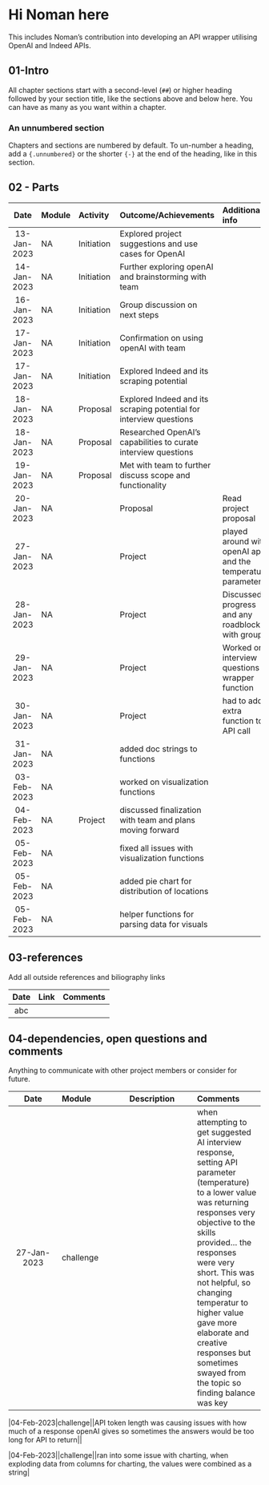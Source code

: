 # Hi Noman here 

This includes Noman's contribution into developing an API wrapper utilising OpenAI and Indeed APIs.

## 01-Intro

All chapter sections start with a second-level (`##`) or higher heading followed by your section title, like the sections above and below here. You can have as many as you want within a chapter.

### An unnumbered section {-}

Chapters and sections are numbered by default. To un-number a heading, add a `{.unnumbered}` or the shorter `{-}` at the end of the heading, like in this section.

## 02 - Parts

|Date | Module | Activity | Outcome/Achievements| Additional info|
|:---:| :------|:--------| :------|:------|
|13-Jan-2023|NA|Initiation|Explored project suggestions and use cases for OpenAI||
|14-Jan-2023|NA|Initiation|Further exploring openAI and brainstorming with team||
|16-Jan-2023|NA|Initiation|Group discussion on next steps||
|17-Jan-2023|NA|Initiation|Confirmation on using openAI with team||
|17-Jan-2023|NA|Initiation|Explored Indeed and its scraping potential||
|18-Jan-2023|NA|Proposal|Explored Indeed and its scraping potential for interview questions||
|18-Jan-2023|NA|Proposal|Researched OpenAI's capabilities to curate interview questions||
|19-Jan-2023|NA|Proposal|Met with team to further discuss scope and functionality||
|20-Jan-2023|NA||Proposal|Read project proposal||
|27-Jan-2023|NA||Project|played around with openAI api and the temperature parameter||
|28-Jan-2023|NA||Project|Discussed progress and any roadblocks with group||
|29-Jan-2023|NA||Project|Worked on interview questions wrapper function||
|30-Jan-2023|NA||Project|had to add extra function to API call||
|31-Jan-2023|NA||added doc strings to functions||
|03-Feb-2023|NA||worked on visualization functions||
|04-Feb-2023|NA|Project|discussed finalization with team and plans moving forward||
|05-Feb-2023|NA||fixed all issues with visualization functions||
|05-Feb-2023|NA||added pie chart for distribution of locations||
|05-Feb-2023|NA||helper functions for parsing data for visuals||

## 03-references
Add all outside references and biliography links

|Date | Link | Comments|
|:---:| :--------| :------|
|abc|||

## 04-dependencies, open questions and comments

Anything to communicate with other project members or consider for future.

|Date | Module | Description| Comments|
|:---:| :------|:------|:------|
|27-Jan-2023|challenge||when attempting to get suggested AI interview response, setting API parameter (temperature) to a lower value was returning responses very objective to the skills provided... the responses were very short. This was not helpful, so changing temperatur to higher value gave more elaborate and creative responses but sometimes swayed from the topic so finding balance was key ||

|04-Feb-2023|challenge||API token length was causing issues with how much of a response openAI gives so sometimes the answers would be too long for API to return||

|04-Feb-2023||challenge||ran into some issue with charting, when exploding data from columns for charting, the values were combined as a string|
